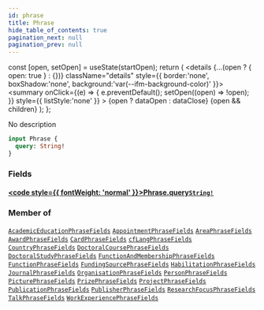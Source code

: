 ```yaml
---
id: phrase
title: Phrase
hide_table_of_contents: true
pagination_next: null
pagination_prev: null
---
```







  const [open, setOpen] = useState(startOpen);
  return (
    <details {...(open ? { open: true } : {})} className="details" style={{ border:'none', boxShadow:'none', background:'var(--ifm-background-color)' }}>
      <summary
        onClick={(e) => {
          e.preventDefault();
          setOpen((open) => !open);
        }}
        style={{ listStyle:'none' }}
      >
      {open ? dataOpen : dataClose}
      </summary>
      {open && children}
    </details>
  );
};




No description


```graphql
input Phrase {
  query: String!
}
```




### Fields

#### [<code style={{ fontWeight: 'normal' }}>Phrase.<b>query</b></code>](#)<Bullet />[`String!`](/cris/scalars/string) <Badge class="secondary" text="non-null"/> <Badge class="secondary" text="scalar"/>
> 
> 



### Member of

[`AcademicEducationPhraseFields`](/cris/inputs/academic-education-phrase-fields)  <Badge class="secondary" text="input"/><Bullet />[`AppointmentPhraseFields`](/cris/inputs/appointment-phrase-fields)  <Badge class="secondary" text="input"/><Bullet />[`AreaPhraseFields`](/cris/inputs/area-phrase-fields)  <Badge class="secondary" text="input"/><Bullet />[`AwardPhraseFields`](/cris/inputs/award-phrase-fields)  <Badge class="secondary" text="input"/><Bullet />[`CardPhraseFields`](/cris/inputs/card-phrase-fields)  <Badge class="secondary" text="input"/><Bullet />[`cfLangPhraseFields`](/cris/inputs/cf-lang-phrase-fields)  <Badge class="secondary" text="input"/><Bullet />[`CountryPhraseFields`](/cris/inputs/country-phrase-fields)  <Badge class="secondary" text="input"/><Bullet />[`DoctoralCoursePhraseFields`](/cris/inputs/doctoral-course-phrase-fields)  <Badge class="secondary" text="input"/><Bullet />[`DoctoralStudyPhraseFields`](/cris/inputs/doctoral-study-phrase-fields)  <Badge class="secondary" text="input"/><Bullet />[`FunctionAndMembershipPhraseFields`](/cris/inputs/function-and-membership-phrase-fields)  <Badge class="secondary" text="input"/><Bullet />[`FunctionPhraseFields`](/cris/inputs/function-phrase-fields)  <Badge class="secondary" text="input"/><Bullet />[`FundingSourcePhraseFields`](/cris/inputs/funding-source-phrase-fields)  <Badge class="secondary" text="input"/><Bullet />[`HabilitationPhraseFields`](/cris/inputs/habilitation-phrase-fields)  <Badge class="secondary" text="input"/><Bullet />[`JournalPhraseFields`](/cris/inputs/journal-phrase-fields)  <Badge class="secondary" text="input"/><Bullet />[`OrganisationPhraseFields`](/cris/inputs/organisation-phrase-fields)  <Badge class="secondary" text="input"/><Bullet />[`PersonPhraseFields`](/cris/inputs/person-phrase-fields)  <Badge class="secondary" text="input"/><Bullet />[`PicturePhraseFields`](/cris/inputs/picture-phrase-fields)  <Badge class="secondary" text="input"/><Bullet />[`PrizePhraseFields`](/cris/inputs/prize-phrase-fields)  <Badge class="secondary" text="input"/><Bullet />[`ProjectPhraseFields`](/cris/inputs/project-phrase-fields)  <Badge class="secondary" text="input"/><Bullet />[`PublicationPhraseFields`](/cris/inputs/publication-phrase-fields)  <Badge class="secondary" text="input"/><Bullet />[`PublisherPhraseFields`](/cris/inputs/publisher-phrase-fields)  <Badge class="secondary" text="input"/><Bullet />[`ResearchFocusPhraseFields`](/cris/inputs/research-focus-phrase-fields)  <Badge class="secondary" text="input"/><Bullet />[`TalkPhraseFields`](/cris/inputs/talk-phrase-fields)  <Badge class="secondary" text="input"/><Bullet />[`WorkExperiencePhraseFields`](/cris/inputs/work-experience-phrase-fields)  <Badge class="secondary" text="input"/>

